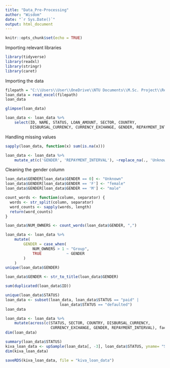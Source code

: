 ```yaml
---
title: "Data_Pre-Processing"
author: "Wisdom"
date: "`r Sys.Date()`"
output: html_document
---
```


```r
knitr::opts_chunk$set(echo = TRUE)
```

Importing relevant libraries
```r
library(tidyverse)
library(readxl)
library(stringr)
library(caret)
```

Importing the data

```r
filepath = "C:\\Users\\User\\OneDrive\\NTU Documents\\M.Sc. Project\\Research Project - R Codes\\MSC Research\\KIVA_Africa.xlsx"
loan_data = read_excel(filepath)
loan_data
```

```r
glimpse(loan_data)
```


```r
loan_data <- loan_data %>%
    select(ID, NAME, STATUS, LOAN_AMOUNT, SECTOR, COUNTRY,
           DISBURSAL_CURRENCY, CURRENCY_EXCHANGE, GENDER, REPAYMENT_INTERVAL)
```


Handling missing values
```r
sapply(loan_data, function(x) sum(is.na(x)))

loan_data <- loan_data %>%
    mutate_at(c('GENDER', 'REPAYMENT_INTERVAL'), ~replace_na(., 'Unknown'))

```

Cleaning the gender column

```r
loan_data$GENDER[loan_data$GENDER == 0] <- "Unknown"
loan_data$GENDER[loan_data$GENDER == 'F'] <- "female"
loan_data$GENDER[loan_data$GENDER == 'M'] <- "male"
```


```r
count_words <- function(column, separator) {
  words <- str_split(column, separator)
  word_counts <- sapply(words, length)
  return(word_counts)
}
```

```r
loan_data$NUM_OWNERS <- count_words(loan_data$GENDER, ",")
```

```r
loan_data <- loan_data %>%
    mutate(
        GENDER = case_when(
            NUM_OWNERS > 1 ~ "Group",
            TRUE           ~ GENDER
        )
    )
unique(loan_data$GENDER)  
```

```r
loan_data$GENDER <- str_to_title(loan_data$GENDER)
```

```r
sum(duplicated(loan_data$ID))
```

```r
unique(loan_data$STATUS)
loan_data <- subset(loan_data, loan_data$STATUS == "paid" | 
                        loan_data$STATUS == "defaulted")
loan_data
```

```r
loan_data <- loan_data %>% 
    mutate(across(c(STATUS, SECTOR, COUNTRY, DISBURSAL_CURRENCY,
                    CURRENCY_EXCHANGE, GENDER, REPAYMENT_INTERVAL), factor))
dim(loan_data)
```

```r
summary(loan_data$STATUS)
kiva_loan_data <- upSample(loan_data[, -3], loan_data$STATUS, yname= "STATUS")
dim(kiva_loan_data)
```


```r
saveRDS(kiva_loan_data, file = "kiva_loan_data")
```


